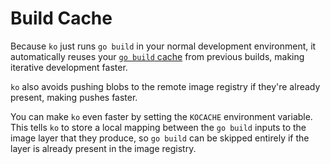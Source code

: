 # Build Cache

Because `ko` just runs `go build` in your normal development environment, it automatically reuses your [`go build` cache](https://pkg.go.dev/cmd/go#hdr-Build_and_test_caching) from previous builds, making iterative development faster.

`ko` also avoids pushing blobs to the remote image registry if they're already present, making pushes faster.

You can make `ko` even faster by setting the `KOCACHE` environment variable.
This tells `ko` to store a local mapping between the `go build` inputs to the image layer that they produce, so `go build` can be skipped entirely if the layer is already present in the image registry.